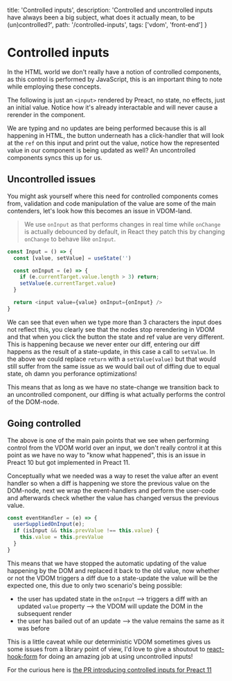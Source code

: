 
  title: 'Controlled inputs',
  description:
    'Controlled and uncontrolled inputs have always been a big subject, what does it actually mean, to be (un)controlled?',
  path: '/controlled-inputs',
  tags: ['vdom', 'front-end']
}

# Controlled inputs

In the HTML world we don't really have a notion of controlled components, as this control is performed by JavaScript,
this is an important thing to note while employing these concepts.

The following is just an `<input>` rendered by Preact, no state, no effects, just an initial value. Notice
how it's already interactable and will never cause a rerender in the component.

<Uncontrolled />

We are typing and no updates are being performed because this is all happening in HTML, the button underneath
has a click-handler that will look at the `ref` on this input and print out the value, notice how the represented
value in our component is being updated as well? An uncontrolled components syncs this up for us.

## Uncontrolled issues

You might ask yourself where this need for controlled components comes from, validation and code manipulation
of the value are some of the main contenders, let's look how this becomes an issue in VDOM-land.

> We use `onInput` as that performs changes in real time while `onChange` is actually debounced by default, in React
  they patch this by changing `onChange` to behave like `onInput`.

```js
const Input = () => {
  const [value, setValue] = useState('')

  const onInput = (e) => {
    if (e.currentTarget.value.length > 3) return;
    setValue(e.currentTarget.value)
  }

  return <input value={value} onInput={onInput} />
}
```
<Issue />

We can see that even when we type more than 3 characters the input does not reflect this, you clearly see that the nodes
stop rerendering in VDOM and that when you click the button the state and ref value are very different.
This is happening because we never enter our diff, entering our diff happens as the result of a state-update, in this case a call to `setValue`.
In the above we could replace `return` with a `setValue(value)` but that would still suffer from the same issue as we would bail out of diffing
due to equal state, oh damn you perforance optimizations!

This means that as long as we have no state-change we transition back to an uncontrolled component, our diffing is what actually performs the
control of the DOM-node.

## Going controlled

The above is one of the main pain points that we see when performing control from the VDOM world over an input, we don't really
control it at this point as we have no way to "know what happened", this is an issue in Preact 10 but got implemented in Preact 11.

Conceptually what we needed was a way to reset the value after an event handler so when a diff is happening we store the previous value
on the DOM-node, next we wrap the event-handlers and perform the user-code and afterwards check whether the value has changed versus the
previous value.

```js
const eventHandler = (e) => {
  userSuppliedOnInput(e);
  if (isInput && this.prevValue !== this.value) {
    this.value = this.prevValue
  }
}
```

This means that we have stopped the automatic updating of the value happening by the DOM and replaced it back to the old value, now whether or not
the VDOM triggers a diff due to a state-update the value will be the expected one, this due to only two scenario's being possible:

- the user has updated state in the `onInput` --> triggers a diff with an updated `value` property --> the VDOM will update the DOM in the subsequent render
- the user has bailed out of an update --> the value remains the same as it was before

This is a little caveat while our deterministic VDOM sometimes gives us some issues from a library point of view, I'd love to give a shoutout to
[react-hook-form](https://react-hook-form.com/) for doing an amazing job at using uncontrolled inputs!

For the curious here is [the PR introducing controlled inputs for Preact 11](https://github.com/preactjs/preact/pull/3251)
